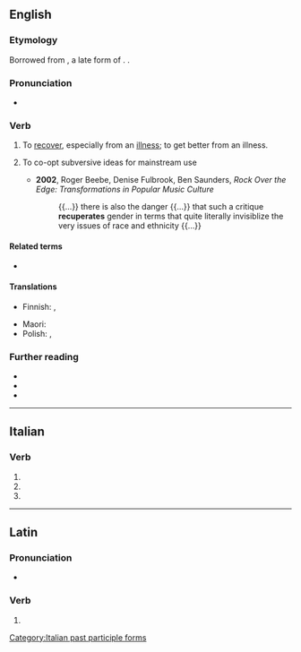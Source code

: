 ==English==

===Etymology===
{{PIE root|en|keh₂p}}
Borrowed from {{bor|en|la|recupero|recuperō, recuperātus}}, a late form of {{m|la|reciperō||to get again, regain, recover}}. {{doublet|en|recover}}.

===Pronunciation===
* {{IPA|en|/ɹɪˈk(j)uːpəˌɹeɪt/}}

===Verb===
{{en-verb|recuperat}}

# To [[recover]], especially from an [[illness]]; to get better from an illness.
# {{lb|en|sociology}} To co-opt subversive ideas for mainstream use
#* '''2002''', Roger Beebe, ‎Denise Fulbrook, ‎Ben Saunders, ''Rock Over the Edge: Transformations in Popular Music Culture''
#*: {{...}} there is also the danger {{...}} that such a critique '''recuperates''' gender in terms that quite literally invisiblize the very issues of race and ethnicity {{...}}

====Related terms====
* {{l|en|recuperation}}

====Translations====
{{trans-see|recover, especially from an illness|recover}}

{{trans-top|recover from illness}}
* Finnish: {{t+|fi|toipua}}, {{t+|fi|parantua}}
{{trans-mid}}
* Maori: {{t|mi|whakamāui}}
* Polish: {{t+|pl|zdrowieć|impf}}, {{t+|pl|wyzdrowieć|pf}}
{{trans-bottom}}

===Further reading===
* {{R:Webster 1913}}
* {{R:Century 1911}}
* {{R:OneLook}}

----

==Italian==

===Verb===
{{head|it|verb form}}

# {{inflection of|it|recuperare||2|p|pres|indc}}
# {{inflection of|it|recuperare||2|p|impr}}
# {{feminine plural of|it|recuperato}}

[[Category:Italian past participle forms]]

----

==Latin==

===Pronunciation===
* {{la-IPA|recuperāte}}

===Verb===
{{la-verb-form|recuperāte}}

# {{inflection of|la|recuperō||2|p|pres|actv|impr}}